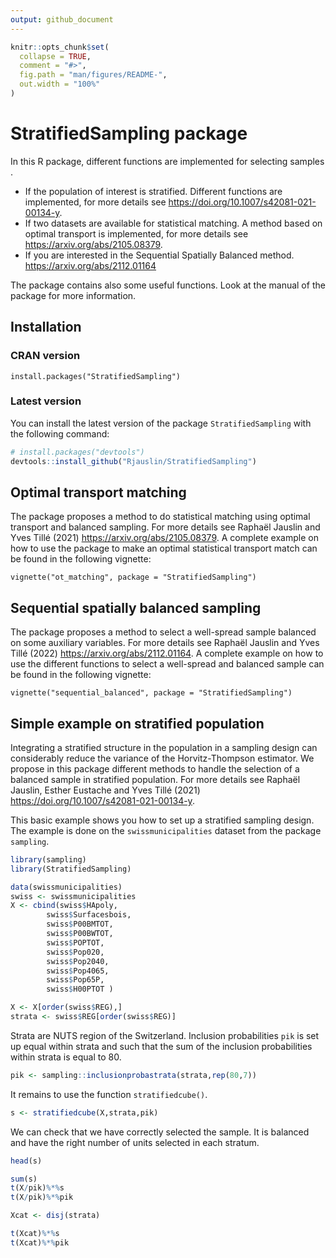 ```yaml
---
output: github_document
---
```


<!-- README.md is generated from README.Rmd. Please edit that file -->

```r
knitr::opts_chunk$set(
  collapse = TRUE,
  comment = "#>",
  fig.path = "man/figures/README-",
  out.width = "100%"
)
```
# StratifiedSampling package

In this R package, different functions are implemented for selecting samples . 

* If the population of interest is stratified. Different functions are implemented, for more details see <https://doi.org/10.1007/s42081-021-00134-y>.
* If two datasets are available for statistical matching. A method based on optimal transport is implemented, for more details see <https://arxiv.org/abs/2105.08379>.
* If you are interested in the Sequential Spatially Balanced method. <https://arxiv.org/abs/2112.01164>

The package contains also some useful functions. Look at the manual of the package for more information. 

## Installation

### CRAN version

```
install.packages("StratifiedSampling")
```

### Latest version 

You can install the latest version of the package `StratifiedSampling` with the following command:

``` r
# install.packages("devtools")
devtools::install_github("Rjauslin/StratifiedSampling")
```

## Optimal transport matching

The package proposes a method to do statistical matching using optimal transport and balanced sampling. For more details see Raphaël Jauslin and Yves Tillé (2021) <https://arxiv.org/abs/2105.08379>. A complete example on how to use the package to make an optimal statistical transport match can be found in the following vignette:

```
vignette("ot_matching", package = "StratifiedSampling")
```

## Sequential spatially balanced sampling

The package proposes a method to select a well-spread sample balanced on some auxiliary variables. For more details see Raphaël Jauslin and Yves Tillé (2022) <https://arxiv.org/abs/2112.01164>. A complete example on how to use the different functions to select a well-spread and balanced sample can be found in the following vignette:
```
vignette("sequential_balanced", package = "StratifiedSampling")
```


## Simple example on stratified population

Integrating a stratified structure in the population in a sampling design can considerably reduce the variance of the Horvitz-Thompson estimator. We propose in this package different methods to handle the selection of a balanced sample in stratified population. For more details see Raphaël Jauslin, Esther Eustache and Yves Tillé (2021) <https://doi.org/10.1007/s42081-021-00134-y>.



This basic example shows you how to set up a stratified sampling design. The example is done on the `swissmunicipalities` dataset from the package `sampling`.

```r
library(sampling)
library(StratifiedSampling)

data(swissmunicipalities)
swiss <- swissmunicipalities
X <- cbind(swiss$HApoly,
        swiss$Surfacesbois,
        swiss$P00BMTOT,
        swiss$P00BWTOT,
        swiss$POPTOT,
        swiss$Pop020,
        swiss$Pop2040,
        swiss$Pop4065,
        swiss$Pop65P,
        swiss$H00PTOT )

X <- X[order(swiss$REG),]
strata <- swiss$REG[order(swiss$REG)]
```

Strata are NUTS region of the Switzerland. Inclusion probabilities `pik` is set up equal within strata and such that the sum of the inclusion probabilities within strata is equal to 80.

```r
pik <- sampling::inclusionprobastrata(strata,rep(80,7))
```


It remains to use the function `stratifiedcube()`.

```r
s <- stratifiedcube(X,strata,pik)
```



We can check that we have correctly selected the sample. It is balanced and have the right number of units selected in each stratum.

```r
head(s)

sum(s)
t(X/pik)%*%s
t(X/pik)%*%pik

Xcat <- disj(strata)

t(Xcat)%*%s
t(Xcat)%*%pik

```

